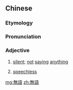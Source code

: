 {{also|无语}}
==Chinese==
{{zh-forms|s=无语}}

===Etymology===
{{zh-compound|無|語|none; without|words; language}}

===Pronunciation===
{{zh-pron
|m=wúyǔ
|cat=a
}}

===Adjective===
{{zh-adj}}

# {{lb|zh|literary}} [[silent]]; [[not]] [[saying]] [[anything]]
# {{lb|zh|informal}} [[speechless]]

[[mg:無語]]
[[zh:無語]]